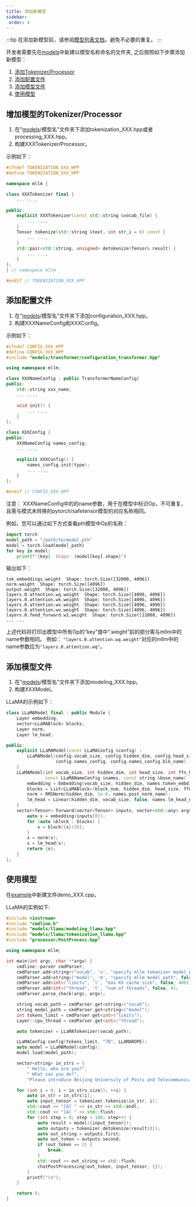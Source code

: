 ---
title: 添加新模型
sidebar:
 order: 4
---


:::tip
在添加新模型前，请参阅[模型列表文档](/zh/roadmap/roadmap/#更多模型)，避免不必要的重复。
:::

开发者需要先在[models](https://github.com/UbiquitousLearning/mllm/tree/main/src/models)中新建以模型名称命名的文件夹,
之后按照如下步骤添加新模型：
1. [添加Tokenizer/Processor](#增加模型的Tokenizer/Processor)
2. [添加配置文件](#添加配置文件)
3. [添加模型文件](#添加模型文件)
4. [使用模型](#使用模型)

##  增加模型的Tokenizer/Processor

1. 在"[models](https://github.com/UbiquitousLearning/mllm/tree/main/src/models)/模型名"文件夹下添加tokenization_XXX.hpp或者processing_XXX.hpp。
2. 构建XXXTokenizer/Processor。

示例如下：
```cpp
#ifndef TOKENIZATION_XXX_HPP
#define TOKENIZATION_XXX_HPP

namespace mllm {

class XXXTokenizer final {
    ... ...,

public:
    explicit XXXTokenizer(const std::string &vocab_file) {
        ... ...,
    }
    Tensor tokenize(std::string &text, int str_i = 0) const {
        ... ...,
    }
    std::pair<std::string, unsigned> detokenize(Tensor& result) {
        ... ...,
    }
};
} // namespace mllm

#endif // TOKENIZATION_XXX_HPP
```

## 添加配置文件

1. 在"[models](https://github.com/UbiquitousLearning/mllm/tree/main/src/models)/模型名"文件夹下添加configuration_XXX.hpp。
2. 构建XXXNameConfig和XXXConfig。

示例如下：
```cpp
#ifndef CONFIG_XXX_HPP
#define CONFIG_XXX_HPP
#include "models/transformer/configuration_transformer.hpp"

using namespace mllm;

class XXXNameConfig : public TransformerNameConfig{
public:
    std::string xxx_name;
    ... ...,

    void init() {
        ... ...,
    }
};

class XXXConfig {
public:
    XXXNameConfig names_config;
    ... ...,

    explicit XXXConfig() {
        names_config.init(type);
        ... ...,
    }
};

#endif // CONFIG_XXX_HPP
```

注意： XXXNameConfig中的的name参数，用于在模型中标识Op，不可重复，且需与模式未转换的pytorch/safetensor模型的对应名称相同。

例如，您可以通过如下方式查看pth模型中Op的名称：
```python
import torch
model_path = "/path/to/model.pth"
model = torch.load(model_path)
for key in model:
    print(f"{key}  Shape: {model[key].shape}")

```
输出如下：
```
tok_embeddings.weight  Shape: torch.Size([32000, 4096])
norm.weight  Shape: torch.Size([4096])
output.weight  Shape: torch.Size([32000, 4096])
layers.0.attention.wq.weight  Shape: torch.Size([4096, 4096])
layers.0.attention.wk.weight  Shape: torch.Size([4096, 4096])
layers.0.attention.wv.weight  Shape: torch.Size([4096, 4096])
layers.0.attention.wo.weight  Shape: torch.Size([4096, 4096])
layers.0.feed_forward.w1.weight  Shape: torch.Size([11008, 4096])
... ...
```
上述代码将打印出模型中所有Op的“key”值中“.weight”前的部分需与mllm中的name参数相同。
例如： `"layers.0.attention.wq.weight"`对应的mllm中的name参数应为`"layers.0.attention.wq"`。

## 添加模型文件

1. 在"[models](https://github.com/UbiquitousLearning/mllm/tree/main/src/models)/模型名"文件夹下添加modeling_XXX.hpp。
2. 构建XXXModel。

LLaMA的示例如下：
```cpp
class LLaMAModel final : public Module {
    Layer embedding;
    vector<LLaMABlock> blocks;
    Layer norm;
    Layer lm_head;

public:
    explicit LLaMAModel(const LLaMAConfig &config) :
        LLaMAModel(config.vocab_size, config.hidden_dim, config.head_size, config.ffn_hidden, config.block_num, config.RoPE_type, config.cache_limit,
                   config.names_config, config.names_config.blk_name) {
    }
    LLaMAModel(int vocab_size, int hidden_dim, int head_size, int ffn_hidden, int block_num, RoPEType RoPE_type, int cache_limit,
               const LLaMANameConfig &names, const string &base_name) {
        embedding = Embedding(vocab_size, hidden_dim, names.token_embd_name);
        blocks = List<LLaMABlock>(block_num, hidden_dim, head_size, ffn_hidden, RoPE_type, cache_limit, names, base_name);
        norm = RMSNorm(hidden_dim, 1e-6, names.post_norm_name);
        lm_head = Linear(hidden_dim, vocab_size, false, names.lm_head_name);
    }
    vector<Tensor> Forward(vector<Tensor> inputs, vector<std::any> args) override  {
        auto x = embedding(inputs[0]);
        for (auto &block : blocks) {
            x = block({x})[0];
        }
        x = norm(x);
        x = lm_head(x);
        return {x};
    }
};
```

## 使用模型
在[example](https://github.com/UbiquitousLearning/mllm/tree/main/examples)中新建文件demo_XXX.cpp。

LLaMA的实例如下:

```cpp
#include <iostream>
#include "cmdline.h"
#include "models/llama/modeling_llama.hpp"
#include "models/llama/tokenization_llama.hpp"
#include "processor/PostProcess.hpp"

using namespace mllm;

int main(int argc, char **argv) {
    cmdline::parser cmdParser;
    cmdParser.add<string>("vocab", 'v', "specify mllm tokenizer model path", false, "../vocab/llama_vocab.mllm");
    cmdParser.add<string>("model", 'm', "specify mllm model path", false, "../models/llama-2-7b-chat-q4_k.mllm");
    cmdParser.add<int>("limits", 'l', "max KV cache size", false, 400);
    cmdParser.add<int>("thread", 't', "num of threads", false, 4);
    cmdParser.parse_check(argc, argv);

    string vocab_path = cmdParser.get<string>("vocab");
    string model_path = cmdParser.get<string>("model");
    int tokens_limit = cmdParser.get<int>("limits");
    Layer::cpu_thread = cmdParser.get<int>("thread");

    auto tokenizer = LLaMATokenizer(vocab_path);

    LLaMAConfig config(tokens_limit, "7B", LLAMAROPE);
    auto model = LLaMAModel(config);
    model.load(model_path);

    vector<string> in_strs = {
        " Hello, who are you?",
        " What can you do?",
        "Please introduce Beijing University of Posts and Telecommunications."};

    for (int i = 0; i < in_strs.size(); ++i) {
        auto in_str = in_strs[i];
        auto input_tensor = tokenizer.tokenize(in_str, i);
        std::cout << "[Q] " << in_str << std::endl;
        std::cout << "[A] " << std::flush;
        for (int step = 0; step < 100; step++) {
            auto result = model({input_tensor});
            auto outputs = tokenizer.detokenize(result[0]);
            auto out_string = outputs.first;
            auto out_token = outputs.second;
            if (out_token == 2) {
                break;
            }
            std::cout << out_string << std::flush;
            chatPostProcessing(out_token, input_tensor, {});
        }
        printf("\n");
    }

    return 0;
}

```
